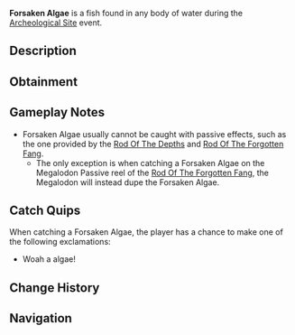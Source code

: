 {{FishInfobox
|image          = Forsaken Algae.png
|rarity         = Limited
|event          = Archeological Site
|sea            = First Sea
|location       = Regionless
|sublocation    = 
|sources        = Fishing Rod
|nopassive      = 1
|radar_location = 
|xp             = 20
|weather        = 
|time           = 
|season         = 
|bait           = 
|base_weight    = 5
|base_value     = 50
|weight_range   = 2.5
|base_chance    = 40
|base_resil     = 100
}}
'''Forsaken Algae''' is a {{Rarity|Limited}} fish found in any body of water during the [[Archeological Site]] event.

== Description ==
{{Description|The Barracuda's fearsome backbone.|Bestiary Entry}}

== Obtainment ==
{{Description|Forsaken Algae can be found in the desolate and abandoned areas of the Forsaken Depths, a place where few dare to venture...|Bestiary Hint}}
{{Fish Availability|
Forsaken Shores/Algae Hunt
|top_rods      = 
Krampus's Rod\346601.59\329242.91;
Magma Rod\336517.45\319663.81;
Plastic Rod\308194.3\292670.5;
Fast Rod\291728.74\371864.97;
Flimsy Rod\269150.45\437017.56;
Buddy Bond Rod\228791.1\326099.51;
Training Rod\232829.28\353508.62;
Fischer's Rod\256849.24\327415.7;
Free Spirit Rod\235012.53\168344.32;
Astralhook Rod\233144.48\318359.88;
Ethereal Prism Rod\232671.46\266131.2;
No-Life Rod\232338.52\182210.14;
Seraphic Rod\230060.74\181492.83;
Trident Rod\224933.68\161124.63;
Challenger's Rod\224629.94\180484.03;
Rod Of The Forgotten Fang\216842.75\165728.48;
Blazebringer Rod\209875.52\165137.19;
Rod Of The Exalted One\202727.84\144918.35;
Zeus Rod\197812.41\154904.36;
Rod Of The Depths\197520.33\150982.58;
Verdant Shear Rod\196748.67\155302.57;
Depthseeker Rod\180609.41\141690.97;
Avalanche Rod\179623.34\127391.55;
Volcanic Rod\174361.83\117653.46;
Steady Rod\91070.28\64648.43
|recommended   = Training Rod
}}

== Gameplay Notes ==
* Forsaken Algae usually cannot be caught with passive effects, such as the one provided by the [[Rod Of The Depths]] and [[Rod Of The Forgotten Fang]].
** The only exception is when catching a Forsaken Algae on the Megalodon Passive reel of the [[Rod Of The Forgotten Fang]], the Megalodon will instead dupe the Forsaken Algae.

== Catch Quips ==
When catching a Forsaken Algae, the player has a chance to make one of the following exclamations:
* Woah a algae!

== Change History ==
{{Change History|{{subst:Current Version}}}}

== Navigation ==
{{Fish Navbox|Archeological Site}}